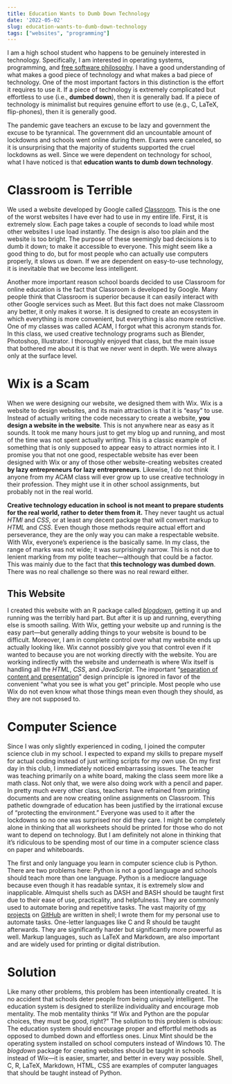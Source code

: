 ```yaml
---
title: Education Wants to Dumb Down Technology
date: '2022-05-02'
slug: education-wants-to-dumb-down-technology
tags: ["websites", "programming"]
---
```


I am a high school student who happens to be genuinely interested in technology.
Specifically, I am interested in operating systems, programming, and [free software philosophy](https://en.wikipedia.org/wiki/Free_software_movement).
I have a good understanding of what makes a good piece of technology and what makes a bad piece of technology.
One of the most important factors in this distinction is the effort it requires to use it.
If a piece of technology is extremely complicated but effortless to use (i.e., **dumbed down**), then it is generally bad.
If a piece of technology is minimalist but requires genuine effort to use (e.g., C, LaTeX, flip-phones), then it is generally good.

The pandemic gave teachers an excuse to be lazy and government the excuse to be tyrannical.
The government did an uncountable amount of lockdowns and schools went online during them.
Exams were canceled, so it is unsurprising that the majority of students supported the cruel lockdowns as well.
Since we were dependent on technology for school, what I have noticed is that **education wants to dumb down technology**.

# Classroom is Terrible

We used a website developed by Google called [Classroom](https://edu.google.com/workspace-for-education/classroom).
This is the one of the worst websites I have ever had to use in my entire life.
First, it is extremely slow.
Each page takes a couple of seconds to load while most other websites I use load instantly.
The design is also too plain and the website is too bright.
The purpose of these seemingly bad decisions is to dumb it down; to make it accessible to everyone.
This might seem like a good thing to do, but for most people who can actually use computers properly, it slows us down.
If we are dependent on easy-to-use technology, it is inevitable that we become less intelligent.

Another more important reason school boards decided to use Classroom for online education is the fact that Classroom is developed by Google.
Many people think that Classroom is superior because it can easily interact with other Google services such as Meet. 
But this fact does not make Classroom any better, it only makes it worse.
It is designed to create an ecosystem in which everything is more convenient, but everything is also more restrictive.
One of my classes was called ACAM, I forgot what this acronym stands for.
In this class, we used creative technology programs such as Blender, Photoshop, Illustrator.
I thoroughly enjoyed that class, but the main issue that bothered me about it is that we never went in depth.
We were always only at the surface level.

# Wix is a **Scam**

When we were designing our website, we designed them with Wix.
Wix is a website to design websites, and its main attraction is that it is "easy" to use.
Instead of actually writing the code necessary to create a website, **you design a website in the website**.
This is not anywhere near as easy as it sounds.
It took me many hours just to get my blog up and running, and most of the time was not spent actually writing.
This is a classic example of something that is only supposed to appear easy to attract normies into it.
I promise you that not one good, respectable website has ever been designed with Wix or any of those other website-creating websites created **by lazy entrepreneurs for lazy entrepreneurs**.
Likewise, I do not think anyone from my ACAM class will ever grow up to use creative technology in their profession.
They might use it in other school assignments, but probably not in the real world.

**Creative technology education in school is not meant to prepare students for the real world, rather to deter them from it.**
They never taught us actual *HTMl* and *CSS*, or at least any decent package that will convert markup to *HTML* and *CSS*.
Even though those methods require actual effort and perseverance, they are the only way you can make a respectable website.
With Wix, everyone's experience is the basically same.
In my class, the range of marks was not wide; it was surprisingly narrow.
This is not due to lenient marking from my polite teacher—although that could be a factor.
This was mainly due to the fact that **this technology was dumbed down**.
There was no real challenge so there was no real reward either.

## This Website

I created this website with an R package called [*blogdown*](https://cran.r-project.org/web/packages/blogdown/index.html), getting it up and running was the terribly hard part.
But after it is up and running, everything else is smooth sailing.
With Wix, getting your website up and running is the easy part—but generally adding things to your website is bound to be difficult.
Moreover, I am in complete control over what my website ends up actually looking like.
Wix cannot possibly give you that control even if it wanted to because you are not working directly with the website.
You are working indirectly with the website and underneath is where Wix itself is handling all the *HTML*, *CSS*, and *JavaScript*.
The important "[separation of content and presentation](https://en.wikipedia.org/wiki/Separation_of_content_and_presentation)" design principle is ignored in favor of the convenient "what you see is what you get" principle.
Most people who use Wix do not even know what those things mean even though they should, as they are not supposed to.

# Computer Science

Since I was only slightly experienced in coding, I joined the computer science club in my school.
I expected to expand my skills to prepare myself for actual coding instead of just writing scripts for my own use.
On my first day in this club, I immediately noticed embarrassing issues.
The teacher was teaching primarily on a white board, making the class seem more like a math class.
Not only that, we were also doing work with a pencil and paper.
In pretty much every other class, teachers have refrained from printing documents and are now creating online assignments on Classroom.
This pathetic downgrade of education has been justified by the irrational excuse of "protecting the environment."
Everyone was used to it after the lockdowns so no one was surprised nor did they care.
I might be completely alone in thinking that all worksheets should be printed for those who do not want to depend on technology.
But I am definitely not alone in thinking that it's ridiculous to be spending most of our time in a computer science class on paper and whiteboards.

The first and only language you learn in computer science club is Python.
There are two problems here: Python is not a good language and schools should teach more than one language.
Python is a mediocre language because even though it has readable syntax, it is extremely slow and inapplicable.
Almquist shells such as DASH and BASH should be taught first due to their ease of use, practicality, and helpfulness.
They are commonly used to automate boring and repetitive tasks.
The vast majority of [my projects](https://github.com/amarakon) on [GitHub](https://github.com) are written in shell; I wrote them for my personal use to automate tasks.
One-letter languages like C and R should be taught afterwards.
They are significantly harder but significantly more powerful as well.
Markup languages, such as LaTeX and Markdown, are also important and are widely used for printing or digital distribution.

# Solution
Like many other problems, this problem has been intentionally created.
It is no accident that schools deter people from being uniquely intelligent.
The education system is designed to sterilize individuality and encourage mob mentality.
The mob mentality thinks "If Wix and Python are the popular choices, they must be good, right?"
The solution to this problem is obvious: The education system should encourage proper and effortful methods as opposed to dumbed down and effortless ones. 
Linux Mint should be the operating system installed on school computers instead of Windows 10.
The *blogdown* package for creating websites should be taught in schools instead of Wix—it is easier, smarter, and better in every way possible.
Shell, C, R, LaTeX, Markdown, HTML, CSS are examples of computer languages that should be taught instead of Python.
